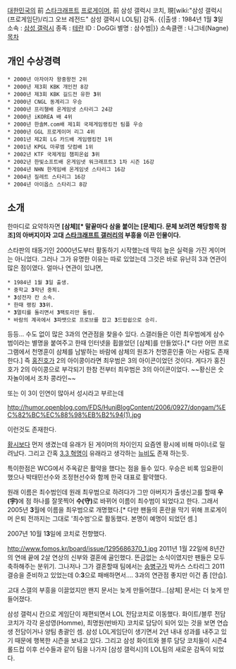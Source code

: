 [[대한민국]]의 前 [[스타크래프트]] [[프로게이머]], 前 삼성 갤럭시 코치, 現[wiki:"삼성 갤럭시(프로게임단)/리그 오브 레전드" 삼성 갤럭시 LOL팀] 감독.
{{|출생 : 1984년 1월 '''3'''일
소속 : [[삼성 갤럭시]]
종족 : [[테란]]
ID : DoGGi
별명 : 삼수범|}}
소속클랜 : 나그네(Nagne)
[[목차]]

== 개인 수상경력 ==
 * 2000년 아자아자 왕중왕전 2위
 * 2000년 제3회 KBK 개인전 8강
 * 2000년 제3회 KBK 길드전 유한 '''3'''위
 * 2000년 CNGL 동계리그 우승
 * 2000년 프리챌배 온게임넷 스타리그 24강
 * 2000년 iKOREA 배 4위
 * 2000년 한솔M.com배 제1회 국제게임랭킹전 팀플 우승
 * 2000년 GGL 프로게이머 리그 4위
 * 2001년 제2회 LG 카드배 게임랭킹전 1위
 * 2001년 KPGL 마루엠 닷컴배 1위
 * 2002년 KTF 국제게임 챔피온쉽 '''3'''위
 * 2002년 한빛소프트배 온게임넷 워크래프트3 1차 시즌 16강
 * 2004년 NHN 한게임배 온게임넷 스타리그 16강
 * 2004년 질레트 스타리그 16강
 * 2004년 아이옵스 스타리그 8강

== 소개 ==
한마디로 요약하자면 '''[삼체][* 말끝마다 삼을 붙이는 [문체]다. 문체 보려면 해당항목 참조]의 아버지이자 고대 [[스타크래프트 갤러리]]의 부흥을 이끈 인물이다.'''

스타판의 태동기인 2000년도부터 활동하기 시작했는데 딱히 높은 실력을 가진 게이머는 아니었다. 그러나 그가 유명한 이유는 따로 있었는데 그것은 바로 유난히 3과 연관이 많은 점이였다. 얼마나 연관이 있냐면,

 * 1984년 1월 '''3'''일 출생.
 * 중학교 '''3'''학년 중퇴.
 * '''3'''성전자 칸 소속.
 * 한때 랭킹 '''33'''위.
 * '''3'''멀티를 돌리면서 '''3'''팩토리만 돌림.
 * 바람의 계곡에서 '''3'''파뱃으로 프로브를 잡고 '''3'''드랍쉽으로 승리.

등등... 수도 없이 많은 3과의 연관점을 찾을수 있다. 스갤러들은 이런 최우범에게 삼수범이라는 별명을 붙여주고 한때 인터넷을 휩쓸었던 [삼체]를 만들었다.[* 다만 어떤 프로그램에서 천명훈이 삼체를 남발하는 바람에 삼체의 원조가 천명훈인줄 아는 사람도 존재한다.] 즉 [[홍진호]]가 2의 아이콩이라면 최우범은 3의 아이콘이었던 것이다. 게다가 홍진호가 2의 아이콩으로 부각되기 한참 전부터 최우범은 3의 아이콘이었다. ~~황신은 숫자놀이에서 조차 콩라인~~

또는 이 3이 인연이 많아서 성시라고 부르는데 

http://humor.openblog.com/FDS/HuniBlogContent/2006/0927/dongam/%EC%82%BC%EC%88%98%EB%B2%94(1).jpg

이런것도 존재한다.

[[황시]]보다 먼저 생겼는데 유래가 된 게이머의 차이인지 요즘엔 황시에 비해 마이너로 밀려났다.
그리고 간혹 [[3.3 혁명]]이 유래라고 생각하는 [[뉴비]]도 존재 하는듯.

특이한점은 WCG에서 주옥같은 활약을 했다는 점을 들수 있다. 우승은 비록 임요환이 했으나 박태민선수와 조정현선수와 함께 한국 대표로 활약했다.

원래 이름은 최수범인데 원래 최우범으로 하려다가 그만 아버지가 출생신고를 할때 '''우(宇)'''에 점 하나를 잘못찍어 '''수(守)'''로 바뀌어 이름이 최수범이 되었다고 한다. 그래서 2005년 '''3'''월에 이름을 최우범으로 개명했다.[* 다만 팬들의 혼란을 막기 위해 프로게이머 은퇴 전까지는 그대로 '최수범'으로 활동했다. 본명이 예명이 되었던 셈.]

2007년 10월 1'''3'''일에 코치로 전향했다.

http://www.fomos.kr/board/issue/1295686370_1.jpg
2011년 1월 22일에 8년간의 연애 끝에 2살 연상의 신부와 결혼에 골인했다. 뜬금없는 소식이였지만 팬들은 모두 축하해주는 분위기. 그나저나 그가 결혼할때 팀에서는 [[송병구]]가 박카스 스타리그 2011 결승을 준비하고 있었는데 0:'''3'''으로 패배하면서.... 3과의 연관점 좋지만 이건 좀 [안습].

고대 스갤의 부흥을 이끌었지만 왠지 문서는 늦게 만들어졌다...[삼체] 문서는 더 늦게 만들어졌다.

삼성 갤럭시 칸으로 게임단이 재편되면서 LOL 전담코치로 이동했다. 화이트/블루 전담코치가 각각 윤성영(Homme), 최명원(반바지) 코치로 담당이 되어 있는 것을 보면 연습생 전담이거나 양팀 총괄인 셈. 삼성 LOL게임단이 생기면서 2년 내내 성과를 내주고 있기 때문에 행복한 시즌을 보내고 있다. 그리고 삼성 화이트와 블루 담당 코치들이 시즌4 롤드컵 이후 선수들과 같이 팀을 나가자 [삼성 갤럭시]의 LOL팀의 새로운 감독이 되었다.
